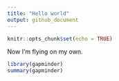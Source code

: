 ```yaml
---
title: "Hello world"
output: github_document
---
```


```r
knitr::opts_chunk$set(echo = TRUE)
```

Now I'm flying on my own.
```r
library(gapminder)
summary(gapminder)
```

